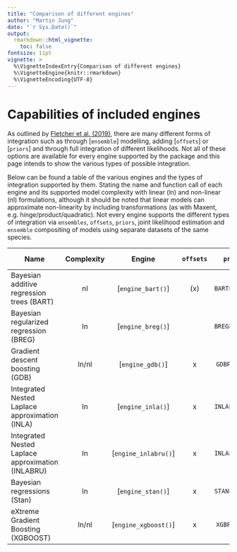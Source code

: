 ---
title: "Comparison of different engines"
author: "Martin Jung"
date: "`r Sys.Date()`"
output: 
  rmarkdown::html_vignette:
    toc: false
fontsize: 11pt
vignette: >
  %\VignetteIndexEntry{Comparison of different engines}
  %\VignetteEngine{knitr::rmarkdown}
  %\VignetteEncoding{UTF-8}
---

# Capabilities of included engines

As outlined by [Fletcher et al. (2019)](https://onlinelibrary.wiley.com/doi/abs/10.1002/ecy.2710), there are many different forms of integration such as through [`ensemble`] modelling, adding [`offsets`] or [`priors`] and through full integration of different likelihoods. Not all of these options are available for every engine supported by the \pkg{ibis.iSDM} package and this page intends to show the various types of possible integration.

Below can be found a table of the various engines and the types of integration supported by them. Stating the name and function call of each engine and its supported model complexity with linear (ln) and non-linear (nl) formulations, although it should be noted that linear models can approximate non-linearity by including transformations (as with Maxent, e.g. hinge/product/quadratic). Not every engine supports the different types of integration via `ensembles`, `offsets`, `priors`, joint likelihood estimation and `ensemble` compositing of models using separate datasets of the same species.

| Name                                              |     Complexity      |  Engine  | `offsets` | `priors` | Joint likel. | `ensemble` | 
|---------------------------------------------------|:----------:|:------------:|:------------:|:------------:|:------------:|-------------:|
| Bayesian additive regression trees (BART)         |  nl        |  [`engine_bart()`]   | (x)|  `BARTPrior()` |   | x |
| Bayesian regularized regression (BREG)            |  ln        |  [`engine_breg()`]   |    |  `BREGPrior()` |  | x |
| Gradient descent boosting (GDB)                   |  ln/nl     |   [`engine_gdb()`]   |  x |  `GDBPrior()` |  | x |
| Integrated Nested Laplace approximation (INLA)    |  ln        |  [`engine_inla()`]   |  x |  `INLAPrior()` | x | x |
| Integrated Nested Laplace approximation (INLABRU) |  ln        | [`engine_inlabru()`] |  x |  `INLAPrior()` | x | x |
| Bayesian regressions (Stan)                       |  ln        |  [`engine_stan()`]   |  x |  `STANPrior()` | x | x |
| eXtreme Gradient Boosting (XGBOOST)               |  ln/nl     | [`engine_xgboost()`] |  x |  `XGBPrior()` |  | x |
